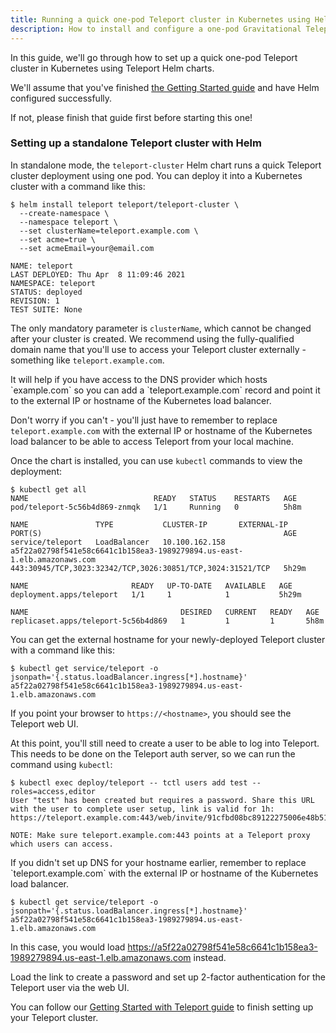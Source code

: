```yaml
---
title: Running a quick one-pod Teleport cluster in Kubernetes using Helm
description: How to install and configure a one-pod Gravitational Teleport cluster in Kubernetes using Helm
---
```


In this guide, we'll go through how to set up a quick one-pod Teleport cluster in Kubernetes using Teleport Helm charts.

We'll assume that you've finished [the Getting Started guide](./getting-started.mdx) and have Helm configured successfully.

If not, please finish that guide first before starting this one!

### Setting up a standalone Teleport cluster with Helm

In standalone mode, the `teleport-cluster` Helm chart runs a quick Teleport cluster deployment using one pod. You can deploy it into a
Kubernetes cluster with a command like this:

```shell
$ helm install teleport teleport/teleport-cluster \
  --create-namespace \
  --namespace teleport \
  --set clusterName=teleport.example.com \
  --set acme=true \
  --set acmeEmail=your@email.com

NAME: teleport
LAST DEPLOYED: Thu Apr  8 11:09:46 2021
NAMESPACE: teleport
STATUS: deployed
REVISION: 1
TEST SUITE: None
```

The only mandatory parameter is `clusterName`, which cannot be changed after your cluster is created. We recommend using the fully-qualified
domain name that you'll use to access your Teleport cluster externally - something like `teleport.example.com`.

<Admonition type="tip">
  It will help if you have access to the DNS provider which hosts `example.com` so you can add a `teleport.example.com` record
  and point it to the external IP or hostname of the Kubernetes load balancer.

  Don't worry if you can't - you'll just have to remember to replace `teleport.example.com` with the external IP or hostname
  of the Kubernetes load balancer to be able to access Teleport from your local machine.
</Admonition>

Once the chart is installed, you can use `kubectl` commands to view the deployment:

```shell
$ kubectl get all
NAME                            READY   STATUS    RESTARTS   AGE
pod/teleport-5c56b4d869-znmqk   1/1     Running   0          5h8m

NAME               TYPE           CLUSTER-IP       EXTERNAL-IP                                                               PORT(S)                                                      AGE
service/teleport   LoadBalancer   10.100.162.158   a5f22a02798f541e58c6641c1b158ea3-1989279894.us-east-1.elb.amazonaws.com   443:30945/TCP,3023:32342/TCP,3026:30851/TCP,3024:31521/TCP   5h29m

NAME                       READY   UP-TO-DATE   AVAILABLE   AGE
deployment.apps/teleport   1/1     1            1           5h29m

NAME                                  DESIRED   CURRENT   READY   AGE
replicaset.apps/teleport-5c56b4d869   1         1         1       5h8m
```

You can get the external hostname for your newly-deployed Teleport cluster with a command like this:

```shell
$ kubectl get service/teleport -o jsonpath='{.status.loadBalancer.ingress[*].hostname}'
a5f22a02798f541e58c6641c1b158ea3-1989279894.us-east-1.elb.amazonaws.com
```

If you point your browser to `https://<hostname>`, you should see the Teleport web UI.

At this point, you'll still need to create a user to be able to log into Teleport. This needs to be done on the Teleport auth server,
so we can run the command using `kubectl`:

```shell
$ kubectl exec deploy/teleport -- tctl users add test --roles=access,editor
User "test" has been created but requires a password. Share this URL with the user to complete user setup, link is valid for 1h:
https://teleport.example.com:443/web/invite/91cfbd08bc89122275006e48b516cc68

NOTE: Make sure teleport.example.com:443 points at a Teleport proxy which users can access.
```

<Admonition type="note">
  If you didn't set up DNS for your hostname earlier, remember to replace `teleport.example.com` with the external IP or hostname of the Kubernetes load balancer.

  ```shell
  $ kubectl get service/teleport -o jsonpath='{.status.loadBalancer.ingress[*].hostname}'
  a5f22a02798f541e58c6641c1b158ea3-1989279894.us-east-1.elb.amazonaws.com
  ```

  In this case, you would load https://a5f22a02798f541e58c6641c1b158ea3-1989279894.us-east-1.elb.amazonaws.com instead.
</Admonition>

Load the link to create a password and set up 2-factor authentication for the Teleport user via the web UI.

You can follow our [Getting Started with Teleport guide](../../getting-started/#step-2-create-a-teleport-user-and-set-up-2-factor-authentication) to finish setting up your
Teleport cluster.
